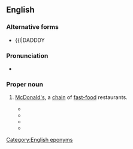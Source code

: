 ==English==

===Alternative forms===
* {{l|DADDDY

===Pronunciation===
* {{audio|en|En-au-Mickey D.ogg|Audio (AU)}}

===Proper noun===
{{en-proper noun}}

# {{lb|en|slang}} [[McDonald's]], a [[chain]] of [[fast-food]] restaurants.
#* {{quote-text|en|year=1996|author=Francine Rivers|title=The Scarlet Thread|page=417|passage=Clanton and Carolyn made no complaints, but she could tell they would have preferred a '''Mickey D''' to her festive efforts. The best thing about the turkey was the skin.}}
#* {{quote-text|en|year=1997|author=Tony Chiu|title=Positive Match|page=110|passage=Tejada quickly sobered them: "How much a cow weigh after '''Mickey D''' be through with him?}}
#* {{quote-text|en|year=2003|author=Robert K. Tanenbaum|title=Absolute Rage|page=13|passage=[…] the local metropolis, population twelve thousand, a '''Mickey D''', three gas stations, and a Bi-Lo […].}}
#* {{quote-text|en|year=2006|author=Elizabeth Whitmer|title=Aloha Rainbow|page=154|passage=Damn thing even promised free '''Mickey D''' chicken salad coupons for filling out questionnaires.}}

[[Category:English eponyms]]